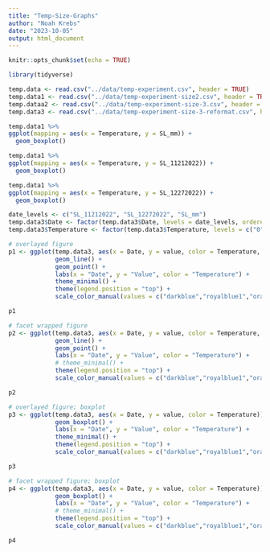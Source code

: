```yaml
---
title: "Temp-Size-Graphs"
author: "Noah Krebs"
date: "2023-10-05"
output: html_document
---
```


```r
knitr::opts_chunk$set(echo = TRUE)
```

```r
library(tidyverse)

```

```r
temp.data <- read.csv("../data/temp-experiment.csv", header = TRUE)
temp.data1 <- read.csv("../data/temp-experiment-size2.csv", header = TRUE)
temp.dataa2 <- read.csv("../data/temp-experiment-size-3.csv", header = TRUE)
temp.data3 <- read.csv("../data/temp-experiment-size-3-reformat.csv", header = TRUE)
```

```r
temp.data1 %>%
ggplot(mapping = aes(x = Temperature, y = SL_mm)) + 
  geom_boxplot()
```

```r
temp.data1 %>%
ggplot(mapping = aes(x = Temperature, y = SL_11212022)) + 
  geom_boxplot()
```

```r
temp.data1 %>%
ggplot(mapping = aes(x = Temperature, y = SL_12272022)) + 
  geom_boxplot()
```


```r

date_levels <- c("SL_11212022", "SL_12272022", "SL_mm")
temp.data3$Date <- factor(temp.data3$Date, levels = date_levels, ordered=TRUE)
temp.data3$Temperature <- factor(temp.data3$Temperature, levels = c("0","5","9","16"))

# overlayed figure
p1 <- ggplot(temp.data3, aes(x = Date, y = value, color = Temperature, group = Microchip_ID)) +
             geom_line() +
             geom_point() +
             labs(x = "Date", y = "Value", color = "Temperature") +
             theme_minimal() +
             theme(legend.position = "top") + 
             scale_color_manual(values = c("darkblue","royalblue1","orangered1","darkred"))

p1
```
```r
# facet wrapped figure
p2 <- ggplot(temp.data3, aes(x = Date, y = value, color = Temperature, group = Microchip_ID)) +
             geom_line() +
             geom_point() +
             labs(x = "Date", y = "Value", color = "Temperature") +
             # theme_minimal() +
             theme(legend.position = "top") + 
             scale_color_manual(values = c("darkblue","royalblue1","orangered1","darkred")) + facet_wrap(~ Temperature)

p2
```
```r
# overlayed figure; boxplot
p3 <- ggplot(temp.data3, aes(x = Date, y = value, color = Temperature)) +
             geom_boxplot() +
             labs(x = "Date", y = "Value", color = "Temperature") +
             theme_minimal() +
             theme(legend.position = "top") + 
             scale_color_manual(values = c("darkblue","royalblue1","orangered1","darkred"))

p3

# facet wrapped figure; boxplot
p4 <- ggplot(temp.data3, aes(x = Date, y = value, color = Temperature)) +
             geom_boxplot() +
             labs(x = "Date", y = "Value", color = "Temperature") +
             # theme_minimal() +
             theme(legend.position = "top") + 
             scale_color_manual(values = c("darkblue","royalblue1","orangered1","darkred")) + facet_wrap(~ Temperature)

p4
```

